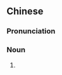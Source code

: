 {{also|皱纹儿}}
==Chinese==
{{zh-forms|s=皱纹儿|type=21}}

===Pronunciation===
{{zh-pron
|m=zhòuwénr
|cat=n
}}

===Noun===
{{zh-noun|mw=條}}

# {{zh-erhua form of}}